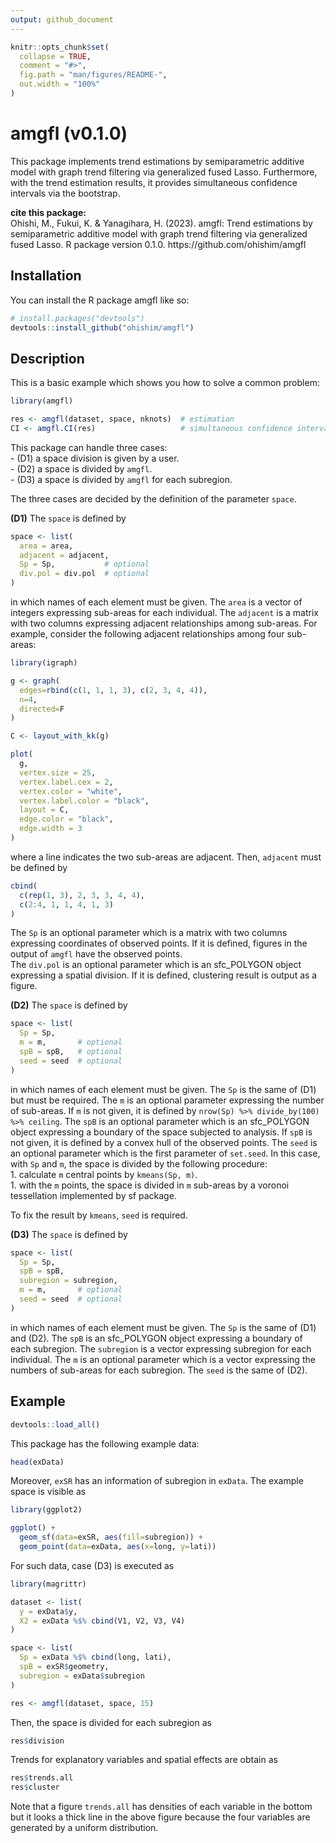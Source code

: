 ```yaml
---
output: github_document
---
```


<!-- README.md is generated from README.Rmd. Please edit that file -->

```r
knitr::opts_chunk$set(
  collapse = TRUE,
  comment = "#>",
  fig.path = "man/figures/README-",
  out.width = "100%"
)
```

# amgfl (v0.1.0)

<!-- badges: start -->
<!-- badges: end -->

This package implements trend estimations by semiparametric additive model with graph trend filtering via generalized fused Lasso. 
Furthermore, with the trend estimation results, it provides simultaneous confidence intervals via the bootstrap.

**cite this package:**  
Ohishi, M., Fukui, K. & Yanagihara, H. (2023).
amgfl: Trend estimations by semiparametric additive model with graph trend filtering via generalized fused Lasso. 
R package version 0.1.0. 
https://github.com/ohishim/amgfl

## Installation

You can install the R package amgfl like so:

```r
# install.packages("devtools")
devtools::install_github("ohishim/amgfl")
```

## Description

This is a basic example which shows you how to solve a common problem:

```r
library(amgfl)

res <- amgfl(dataset, space, nknots)  # estimation
CI <- amgfl.CI(res)                   # simultaneous confidence intervals
```

This package can handle three cases:  
- (D1) a space division is given by a user.  
- (D2) a space is divided by `amgfl`.  
- (D3) a space is divided by `amgfl` for each subregion. 

The three cases are decided by the definition of the parameter `space`.

**(D1)** The `space` is defined by
```r
space <- list(
  area = area, 
  adjacent = adjacent, 
  Sp = Sp,           # optional
  div.pol = div.pol  # optional
)
```
in which names of each element must be given.
The `area` is a vector of integers expressing sub-areas for each individual.
The `adjacent` is a matrix with two columns expressing adjacent relationships among sub-areas.
For example, consider the following adjacent relationships among four sub-areas: 
```r
library(igraph)
```

```r
g <- graph(
  edges=rbind(c(1, 1, 1, 3), c(2, 3, 4, 4)),
  n=4,        
  directed=F  
)

C <- layout_with_kk(g) 

plot(
  g,
  vertex.size = 25,             
  vertex.label.cex = 2,        
  vertex.color = "white",      
  vertex.label.color = "black", 
  layout = C,                  
  edge.color = "black",          
  edge.width = 3               
)
```
where a line indicates the two sub-areas are adjacent.
Then, `adjacent` must be defined by
```r
cbind(
  c(rep(1, 3), 2, 3, 3, 4, 4),
  c(2:4, 1, 1, 4, 1, 3)
)
```
The `Sp` is an optional parameter which is a matrix with two columns expressing coordinates of observed points.
If it is defined, figures in the output of `amgfl` have the observed points.  
The `div.pol` is an optional parameter which is an sfc_POLYGON object expressing a spatial division.
If it is defined, clustering result is output as a figure.

**(D2)** The `space` is defined by
```r
space <- list(
  Sp = Sp, 
  m = m,       # optional
  spB = spB,   # optional
  seed = seed  # optional
)
```
in which names of each element must be given.
The `Sp` is the same of (D1) but must be required.
The `m` is an optional parameter expressing the number of sub-areas.
If `m` is not given, it is defined by `nrow(Sp) %>% divide_by(100) %>% ceiling`.
The `spB` is an optional parameter which is an sfc_POLYGON object expressing a boundary of the space subjected to analysis.
If `spB` is not given, it is defined by a convex hull of the observed points.
The `seed` is an optional parameter which is the first parameter of `set.seed`.
In this case, with `Sp` and `m`, the space is divided by the following procedure:  
1. calculate `m` central points by `kmeans(Sp, m)`.  
1. with the `m` points, the space is divided in `m` sub-areas by a voronoi tessellation implemented by sf package.  

To fix the result by `kmeans`, `seed` is required.  

**(D3)** The `space` is defined by
```r
space <- list(
  Sp = Sp,
  spB = spB, 
  subregion = subregion, 
  m = m,       # optional
  seed = seed  # optional
)
```
in which names of each element must be given.
The `Sp` is the same of (D1) and (D2).
The `spB` is an sfc_POLYGON object expressing a boundary of each subregion.
The `subregion` is a vector expressing subregion for each individual.
The `m` is an optional parameter which is a vector expressing the numbers of sub-areas for each subregion.
The `seed` is the same of (D2).

## Example

```r
devtools::load_all()
```

This package has the following example data:
```r
head(exData)
```
Moreover, `exSR` has an information of subregion in `exData`.
The example space is visible as
```r
library(ggplot2) 

ggplot() + 
  geom_sf(data=exSR, aes(fill=subregion)) + 
  geom_point(data=exData, aes(x=long, y=lati))
```
For such data, case (D3) is executed as
```r
library(magrittr)

dataset <- list(
  y = exData$y, 
  X2 = exData %$% cbind(V1, V2, V3, V4) 
)

space <- list(
  Sp = exData %$% cbind(long, lati), 
  spB = exSR$geometry, 
  subregion = exData$subregion
)

res <- amgfl(dataset, space, 15)
```
Then, the space is divided for each subregion as
```r
res$division
```
Trends for explanatory variables and spatial effects are obtain as 
```r
res$trends.all
res$cluster
```
Note that a figure `trends.all` has densities of each variable in the bottom but it looks a thick line in the above figure because the four variables are generated by a uniform distribution.  


